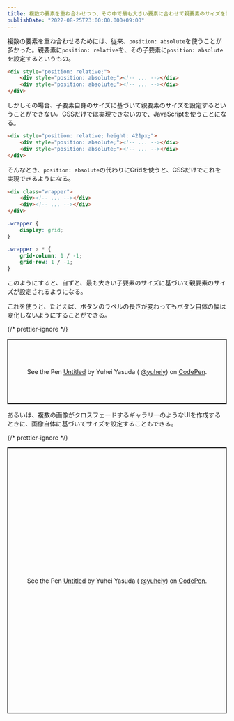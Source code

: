 ```yaml
---
title: 複数の要素を重ね合わせつつ、その中で最も大きい要素に合わせて親要素のサイズを設定するCSS
publishDate: "2022-08-25T23:00:00.000+09:00"
---
```


複数の要素を重ね合わせるためには、従来、`position: absolute`を使うことが多かった。親要素に`position: relative`を、その子要素に`position: absolute`を設定するというもの。

```html
<div style="position: relative;">
	<div style="position: absolute;"><!-- ... --></div>
	<div style="position: absolute;"><!-- ... --></div>
</div>
```

しかしその場合、子要素自身のサイズに基づいて親要素のサイズを設定するということができない。CSSだけでは実現できないので、JavaScriptを使うことになる。

```html
<div style="position: relative; height: 421px;">
	<div style="position: absolute;"><!-- ... --></div>
	<div style="position: absolute;"><!-- ... --></div>
</div>
```

そんなとき、`position: absolute`の代わりにGridを使うと、CSSだけでこれを実現できるようになる。

```html
<div class="wrapper">
	<div><!-- ... --></div>
	<div><!-- ... --></div>
</div>
```

```css
.wrapper {
	display: grid;
}

.wrapper > * {
	grid-column: 1 / -1;
	grid-row: 1 / -1;
}
```

このようにすると、自ずと、最も大きい子要素のサイズに基づいて親要素のサイズが設定されるようになる。

これを使うと、たとえば、ボタンのラベルの長さが変わってもボタン自体の幅は変化しないようにすることができる。

{/* prettier-ignore */}
<p
	class="codepen"
	data-height="150"
	data-slug-hash="MWVdeBE"
	data-user="yuheiy"
	style="height: 150px; box-sizing: border-box; display: flex; align-items: center; justify-content: center; border: 2px solid; margin: 1em 0; padding: 1em;"
>
	<span>See the Pen <a href="https://codepen.io/yuheiy/pen/MWVdeBE">Untitled</a> by Yuhei Yasuda (
		<a href="https://codepen.io/yuheiy">@yuheiy</a>) on <a href="https://codepen.io">CodePen</a>.</span>
</p>
<script async src="https://cpwebassets.codepen.io/assets/embed/ei.js"></script>

あるいは、複数の画像がクロスフェードするギャラリーのようなUIを作成するときに、画像自体に基づいてサイズを設定することもできる。

{/* prettier-ignore */}
<p
	class="codepen"
	data-height="610"
	data-slug-hash="zYWQBeL"
	data-user="yuheiy"
	style="height: 610px; box-sizing: border-box; display: flex; align-items: center; justify-content: center; border: 2px solid; margin: 1em 0; padding: 1em;"
>
	<span>See the Pen <a href="https://codepen.io/yuheiy/pen/zYWQBeL">Untitled</a> by Yuhei Yasuda (
		<a href="https://codepen.io/yuheiy">@yuheiy</a>) on <a href="https://codepen.io">CodePen</a>.</span>
</p>
<script async src="https://cpwebassets.codepen.io/assets/embed/ei.js"></script>
